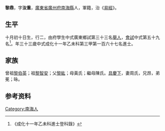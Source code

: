 {{明清人物信息框
| 姓名 = 黎鼎
| 原名 =
| 圖片名稱= 
| 圖片大小 =
| 圖片說明 = 
| 最高職務 =
| 國家 = 大明 
| 爵位 =
| 籍貫 = [[廣東省|廣東省]][[廣州府|廣州府]][[南海縣|南海縣]]
| 族裔 = 
| 旗籍 = 
| 字號 = 
| 諡號 =
| 出生日期 = 十月初十日
| 出生地點 =
| 逝世日期 = 
| 逝世地點 =
| 墓葬 =
| 配偶 = 周氏
| 親屬 = 曾祖[[黎伯英|黎伯英]]，祖[[黎智安|黎智安]]，父[[黎紘|黎紘]]，母黃氏；繼母陳氏
| 出身 =
* 成化十一年乙未科進士
| 經歷 =
| 著作 =  
*
*
*
}}
'''黎鼎'''{{BD|1443年||1502年||}}，字'''汝重'''，[[廣東省|廣東省]][[廣州府|廣州府]][[南海縣|南海縣]]人，軍籍，治《[[易經|易經]]》。

== 生平 ==
十月初十日生，行二，由府學生中式廣東鄉試第三十三名[[舉人|舉人]]，[[會試|會試]]中式第五十九名<ref>《成化十一年乙未科進士登科錄》</ref>。年三十三歲中式成化十一年乙未科第三甲第一百六十七名進士。

== 家族 ==
曾祖[[黎伯英|黎伯英]]；祖[[黎智安|黎智安]]；父[[黎紘|黎紘]]；母黃氏；繼母陳氏。[[具慶下|具慶下]]，妻周氏，兄昂，弟冕；昹。

== 参考资料 ==
{{reflist}}

{{成化十一年乙未科殿试金榜}}

{{Authority control}}

{{DEFAULTSORT:}}
[[Category:南海人|Category:南海人]]


{{明朝人物小作品}}